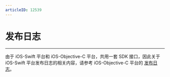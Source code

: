 ```yaml
---
articleID: 12539
---
```


# 发布日志

- - -


<Warning title="注意">


由于 iOS-Swift 平台和 iOS-Objective-C 平台，共用一套 SDK 接口，因此关于 iOS-Swift 平台发布日志的相关内容，请参考 iOS-Objective-C 平台的 [发布日志](/real-time-video-ios-oc/client-sdk/release-notes)。
</Warning>
